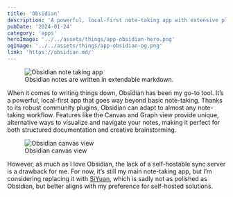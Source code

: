 ```yaml
---
title: 'Obsidian'
description: 'A powerful, local-first note-taking app with extensive plugin support and unique visualization features.'
pubDate: '2024-01-24'
category: 'apps'
heroImage: '../../assets/things/app-obsidian-hero.png'
ogImage: '../../assets/things/app-obsidian-og.png'
link: 'https://obsidian.md/'
---
```



<figure>
  <Image
    src={ObsidianNotes}
    alt="Obsidian note taking app"
    widths={[320, 640, 960, 1024, 1360]}
    sizes={`(max-width: 320px) 300px, (max-width: 540px) 90vw, (max-width: 768px) 90vw, (max-width: 1024px) 680px, 680px`}
  />
  <figcaption>Obsidian notes are written in extendable markdown.</figcaption>
</figure>

When it comes to writing things down, Obsidian has been my go-to tool. It’s a powerful, local-first app that goes way beyond basic note-taking. Thanks to its robust community plugins, Obsidian can adapt to almost any note-taking workflow. Features like the Canvas and Graph view provide unique, alternative ways to visualize and navigate your notes, making it perfect for both structured documentation and creative brainstorming.

<figure>
  <Image
    src={ObsidianCanvas}
    alt="Obsidian canvas view"
    widths={[320, 640, 960, 1024, 1360]}
    sizes={`(max-width: 320px) 300px, (max-width: 540px) 90vw, (max-width: 768px) 90vw, (max-width: 1024px) 680px, 680px`}
  />
  <figcaption>Obsidian canvas view</figcaption>
</figure>

However, as much as I love Obsidian, the lack of a self-hostable sync server is a drawback for me. For now, it’s still my main note-taking app, but I’m considering replacing it with [SiYuan](https://github.com/siyuan-note/siyuan), which is sadly not as polished as Obsidian, but better aligns with my preference for self-hosted solutions.
